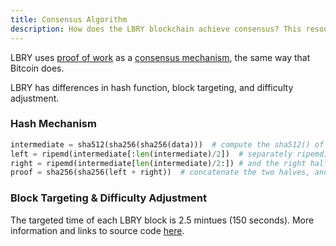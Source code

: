 ```yaml
---
title: Consensus Algorithm
description: How does the LBRY blockchain achieve consensus? This resource page will explain. 
---
```


LBRY uses [proof of work](https://en.bitcoin.it/wiki/Proof_of_work) as a [consensus mechanism](/spec#consensus), the same way that Bitcoin does.

LBRY has differences in hash function, block targeting, and difficulty adjustment.

### Hash Mechanism

```python
intermediate = sha512(sha256(sha256(data)))  # compute the sha512() of the double-sha256() of the data
left = ripemd(intermediate[:len(intermediate)/2])  # separately ripemd160 the left half
right = ripemd(intermediate[len(intermediate)/2:]) # and the right half
proof = sha256(sha256(left + right))  # concatenate the two halves, and double-sha256() it again
```

### Block Targeting & Difficulty Adjustment

The targeted time of each LBRY block is 2.5 mintues (150 seconds).  More information and links to source code [here](https://lbry.tech/spec#consensus).
